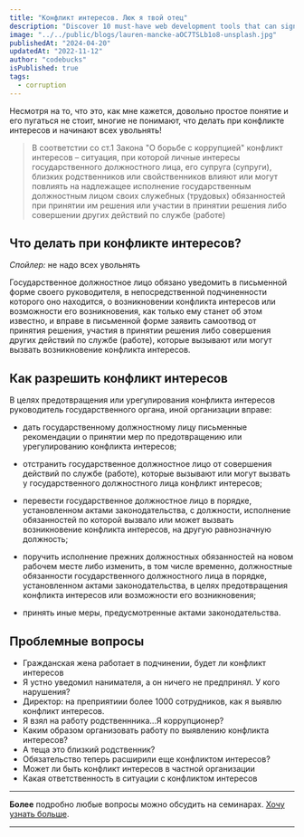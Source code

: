 ```yaml
---
title: "Конфликт интересов. Люк я твой отец"
description: "Discover 10 must-have web development tools that can significantly boost your productivity, streamline your workflow, and enhance code quality."
image: "../../public/blogs/lauren-mancke-aOC7TSLb1o8-unsplash.jpg"
publishedAt: "2024-04-20"
updatedAt: "2022-11-12"
author: "codebucks"
isPublished: true
tags:
  - corruption
---
```


Несмотря на то, что это, как мне кажется, довольно простое понятие и его пугаться не стоит,
многие не понимают, что делать при конфликте интересов и начинают всех увольнять!

> В соответстии со ст.1 Закона "О борьбе с коррупцией" конфликт интересов – ситуация, при которой личные интересы государственного должностного лица, его супруга (супруги), близких родственников или свойственников влияют или могут повлиять на надлежащее исполнение государственным должностным лицом своих служебных (трудовых) обязанностей при принятии им решения или участии в принятии решения либо совершении других действий по службе (работе)

## Что делать при конфликте интересов?

_Спойлер:_ не надо всех увольнять

Государственное должностное лицо обязано уведомить в письменной форме своего руководителя, в непосредственной подчиненности которого оно находится, о возникновении конфликта интересов или возможности его возникновения, как только ему станет об этом известно, и вправе в письменной форме заявить самоотвод от принятия решения, участия в принятии решения либо совершения других действий по службе (работе), которые вызывают или могут вызвать возникновение конфликта интересов.

## Как разрешить конфликт интересов

В целях предотвращения или урегулирования конфликта интересов руководитель государственного органа, иной организации вправе:

- дать государственному должностному лицу письменные рекомендации о принятии мер по предотвращению или урегулированию конфликта интересов;

- отстранить государственное должностное лицо от совершения действий по службе (работе), которые вызывают или могут вызвать у государственного должностного лица конфликт интересов;

- перевести государственное должностное лицо в порядке, установленном актами законодательства, с должности, исполнение обязанностей по которой вызвало или может вызвать возникновение конфликта интересов, на другую равнозначную должность;

- поручить исполнение прежних должностных обязанностей на новом рабочем месте либо изменить, в том числе временно, должностные обязанности государственного должностного лица в порядке, установленном актами законодательства, в целях предотвращения конфликта интересов или возможности его возникновения;

- принять иные меры, предусмотренные актами законодательства.

## Проблемные вопросы

- Гражданская жена работает в подчинении, будет ли конфликт интересов
- Я устно уведомил нанимателя, а он ничего не предпринял. У кого нарушения?
- Директор: на преприятиии более 1000 сотрудников, как я выявлю конфликт интересов.
- Я взял на работу родственнника...Я коррупционер?
- Каким образом организовать работу по выявлению конфликта интересов?
- А теща это близкий родственник?
- Обязательство теперь расширили еще конфликтом интересов?
- Может ли быть конфликт интересов в частной организации
- Какая ответственность в ситуации с конфликтом интересов

---

**Более** подробно любые вопросы можно обсудить на семинарах. [Хочу узнать больше](../contact).

---
